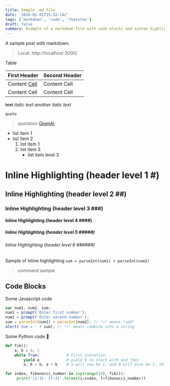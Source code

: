 ```yaml
---
title: Sample .md file
date: '2024-01-01T15:32:14Z'
tags: ['markdown', 'code', 'features']
draft: false
summary: Example of a markdown file with code blocks and syntax highlighting
---
```


A sample post with markdown.

> Local: http://localhost:3000/

Table

| First Header                     | Second Header |
| -------------------------------- | ------------- |
| Content [Cell](https://link.com) | Content Cell  |
| Content Cell                     | Content Cell  |

~~text~~
_italic text_
_another italic text_

`quote`

> quotation
> [OpenAI](https://www.openai.com/)

- list item 1
- list item 2
  1. list item 1
  1. list item 3
     - list item level 3

# Inline Highlighting (header level 1 #)

## Inline Highlighting (header level 2 ##)

### Inline Highlighting (header level 3 ###)

#### Inline Highlighting (header level 4 ####)

##### Inline Highlighting (header level 5 #####)

###### Inline Highlighting (header level 6 ######)

Sample of inline highlighting `sum = parseInt(num1) + parseInt(num2)`

> command sample

## Code Blocks

Some Javascript code

```js title="test js code" caption="caption x" {1-3,4}
var num1, num2, sum;
num1 = prompt('Enter first number');
num2 = prompt('Enter second number');
sum = parseInt(num1) + parseInt(num2); // "+" means "add"
alert('Sum = ' + sum); // "+" means combine into a string
```

Some Python code 🐍

```python
def fib():
    a, b = 0, 1
    while True:            # First iteration:
        yield a            # yield 0 to start with and then
        a, b = b, a + b    # a will now be 1, and b will also be 1, (0 + 1)

for index, fibonacci_number in zip(range(10), fib()):
     print('{i:3}: {f:3}'.format(i=index, f=fibonacci_number))
```
